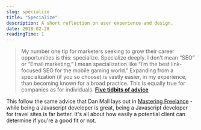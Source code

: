 ```yaml
---
slug: specialize
title: "Specialize"
description: A short reflection on user experience and design.
date: 2018-02-28
readingTime: 1
---
```


>My number one tip for marketers seeking to grow their career opportunities is this: specialize. Specialize deeply. I don’t mean “SEO” or “Email marketing,” I mean specialization like “I’m the best link-focused SEO for the mobile gaming world.” Expanding from a specialization (if you so choose) is vastly easier, in my experience, than becoming known for a broad practice. This is equally true for companies as for individuals. **<a href="https://sparktoro.com/blog/last-day-moz-first-day-sparktoro/">Five tidbits of advice</a>**

This follow the same advice that Dan Mall lays out in <a href="/books/masteringfreelance">Mastering Freelance</a> - while being a Javascript developer is great, being a Javascript developer for travel sites is far better. It's all about how easily a potential client can determine if you're a good fit or not.